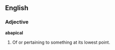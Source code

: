 ==English==

===Adjective===
'''abapical'''

# Of or pertaining to something at its lowest point.
#:''{{{2|<!-- example sentence -->}}}''